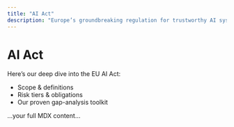 ```yaml
---
title: "AI Act"
description: "Europe’s groundbreaking regulation for trustworthy AI systems."
---
```


# AI Act

Here’s our deep dive into the EU AI Act:  
- Scope & definitions  
- Risk tiers & obligations  
- Our proven gap-analysis toolkit  

…your full MDX content…
